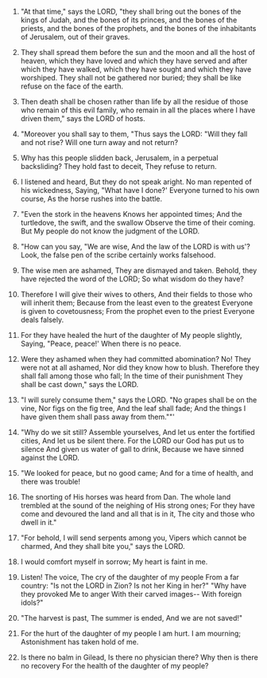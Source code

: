 
1. "At that time," says the LORD, "they shall bring out the bones of the kings of Judah, and the bones of its princes, and the bones of the priests, and the bones of the prophets, and the bones of the inhabitants of Jerusalem, out of their graves.

2. They shall spread them before the sun and the moon and all the host of heaven, which they have loved and which they have served and after which they have walked, which they have sought and which they have worshiped. They shall not be gathered nor buried; they shall be like refuse on the face of the earth.

3. Then death shall be chosen rather than life by all the residue of those who remain of this evil family, who remain in all the places where I have driven them," says the LORD of hosts.

4. "Moreover you shall say to them, "Thus says the LORD: "Will they fall and not rise? Will one turn away and not return?

5. Why has this people slidden back, Jerusalem, in a perpetual backsliding? They hold fast to deceit, They refuse to return.

6. I listened and heard, But they do not speak aright. No man repented of his wickedness, Saying, "What have I done?' Everyone turned to his own course, As the horse rushes into the battle.

7. "Even the stork in the heavens Knows her appointed times; And the turtledove, the swift, and the swallow Observe the time of their coming. But My people do not know the judgment of the LORD.

8. "How can you say, "We are wise, And the law of the LORD is with us'? Look, the false pen of the scribe certainly works falsehood.

9. The wise men are ashamed, They are dismayed and taken. Behold, they have rejected the word of the LORD; So what wisdom do they have?

10. Therefore I will give their wives to others, And their fields to those who will inherit them; Because from the least even to the greatest Everyone is given to covetousness; From the prophet even to the priest Everyone deals falsely.

11. For they have healed the hurt of the daughter of My people slightly, Saying, "Peace, peace!' When there is no peace.

12. Were they ashamed when they had committed abomination? No! They were not at all ashamed, Nor did they know how to blush. Therefore they shall fall among those who fall; In the time of their punishment They shall be cast down," says the LORD.

13. "I will surely consume them," says the LORD. "No grapes shall be on the vine, Nor figs on the fig tree, And the leaf shall fade; And the things I have given them shall pass away from them.""'

14. "Why do we sit still? Assemble yourselves, And let us enter the fortified cities, And let us be silent there. For the LORD our God has put us to silence And given us water of gall to drink, Because we have sinned against the LORD.

15. "We looked for peace, but no good came; And for a time of health, and there was trouble!

16. The snorting of His horses was heard from Dan. The whole land trembled at the sound of the neighing of His strong ones; For they have come and devoured the land and all that is in it, The city and those who dwell in it."

17. "For behold, I will send serpents among you, Vipers which cannot be charmed, And they shall bite you," says the LORD.

18. I would comfort myself in sorrow; My heart is faint in me.

19. Listen! The voice, The cry of the daughter of my people From a far country: "Is not the LORD in Zion? Is not her King in her?" "Why have they provoked Me to anger With their carved images-- With foreign idols?"

20. "The harvest is past, The summer is ended, And we are not saved!"

21. For the hurt of the daughter of my people I am hurt. I am mourning; Astonishment has taken hold of me.

22. Is there no balm in Gilead, Is there no physician there? Why then is there no recovery For the health of the daughter of my people?
